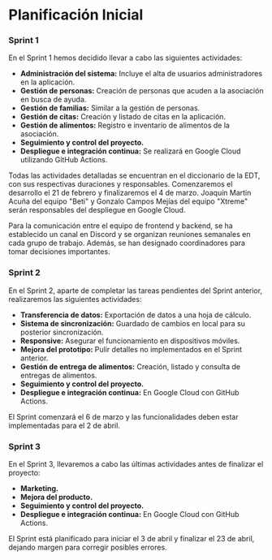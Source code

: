 # Planificación Inicial

### Sprint 1

En el Sprint 1 hemos decidido llevar a cabo las siguientes actividades:

- **Administración del sistema:** Incluye el alta de usuarios administradores en la aplicación.
- **Gestión de personas:** Creación de personas que acuden a la asociación en busca de ayuda.
- **Gestión de familias:** Similar a la gestión de personas.
- **Gestión de citas:** Creación y listado de citas en la aplicación.
- **Gestión de alimentos:** Registro e inventario de alimentos de la asociación.
- **Seguimiento y control del proyecto.**
- **Despliegue e integración continua:** Se realizará en Google Cloud utilizando GitHub Actions.

Todas las actividades detalladas se encuentran en el diccionario de la EDT, con sus respectivas duraciones y responsables. Comenzaremos el desarrollo el 21 de febrero y finalizaremos el 4 de marzo. Joaquín Martín Acuña del equipo "Beti" y Gonzalo Campos Mejías del equipo "Xtreme" serán responsables del despliegue en Google Cloud.

Para la comunicación entre el equipo de frontend y backend, se ha establecido un canal en Discord y se organizan reuniones semanales en cada grupo de trabajo. Además, se han designado coordinadores para tomar decisiones importantes.

### Sprint 2

En el Sprint 2, aparte de completar las tareas pendientes del Sprint anterior, realizaremos las siguientes actividades:

- **Transferencia de datos:** Exportación de datos a una hoja de cálculo.
- **Sistema de sincronización:** Guardado de cambios en local para su posterior sincronización.
- **Responsive:** Asegurar el funcionamiento en dispositivos móviles.
- **Mejora del prototipo:** Pulir detalles no implementados en el Sprint anterior.
- **Gestión de entrega de alimentos:** Creación, listado y consulta de entregas de alimentos.
- **Seguimiento y control del proyecto.**
- **Despliegue e integración continua:** En Google Cloud con GitHub Actions.

El Sprint comenzará el 6 de marzo y las funcionalidades deben estar implementadas para el 2 de abril.

### Sprint 3

En el Sprint 3, llevaremos a cabo las últimas actividades antes de finalizar el proyecto:

- **Marketing.**
- **Mejora del producto.**
- **Seguimiento y control del proyecto.**
- **Despliegue e integración continua:** En Google Cloud con GitHub Actions.

El Sprint está planificado para iniciar el 3 de abril y finalizar el 23 de abril, dejando margen para corregir posibles errores.

